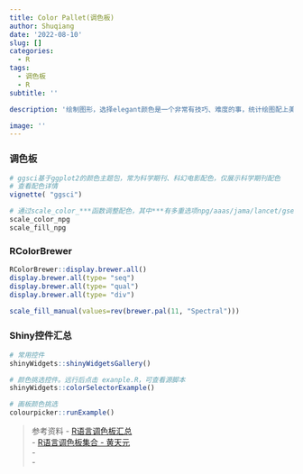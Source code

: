```yaml
---
title: Color Pallet(调色板)
author: Shuqiang
date: '2022-08-10'
slug: []
categories:
  - R
tags:
  - 调色板
  - R
subtitle: ''

description: '绘制图形，选择elegant颜色是一个非常有技巧、难度的事，统计绘图配上美观的颜色，让人心情愉悦，并且更能吸引读者'

image: ''
---
```







### 调色板

```r
# ggsci基于ggplot2的颜色主题包，常为科学期刊、科幻电影配色，仅展示科学期刊配色
# 查看配色详情
vignette( "ggsci")

# 通过scale_color_***函数调整配色，其中***有多重选项npg/aaas/jama/lancet/gsea等等
scale_color_npg
scale_fill_npg

```

### RColorBrewer


```r
RColorBrewer::display.brewer.all()
display.brewer.all(type= "seq")
display.brewer.all(type= "qual")
display.brewer.all(type= "div")

scale_fill_manual(values=rev(brewer.pal(11, "Spectral")))

```

### Shiny控件汇总

```r
# 常用控件
shinyWidgets::shinyWidgetsGallery()

# 颜色挑选控件。远行后点击 exanple.R，可查看源脚本
shinyWidgets::colorSelectorExample()

# 画板颜色挑选
colourpicker::runExample()
```


> 参考资料
- [R语言调色板汇总](https://www.jianshu.com/p/14b47f89b67e)  
- [R语言调色板集合 - 黄天元](https://zhuanlan.zhihu.com/p/445317403)  
- []()  
- []()  
